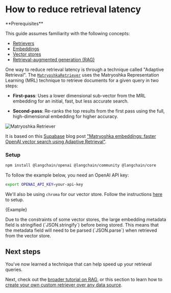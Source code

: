 # How to reduce retrieval latency

<Info>
**Prerequisites**


This guide assumes familiarity with the following concepts:

- [Retrievers](/oss/concepts/retrievers)
- [Embeddings](/oss/concepts/embedding_models)
- [Vector stores](/oss/concepts/#vectorstores)
- [Retrieval-augmented generation (RAG)](/oss/tutorials/rag)

</Info>

One way to reduce retrieval latency is through a technique called "Adaptive Retrieval".
The [`MatryoshkaRetriever`](https://api.js.langchain.com/classes/langchain.retrievers_matryoshka_retriever.MatryoshkaRetriever.html) uses the
Matryoshka Representation Learning (MRL) technique to retrieve documents for a given query in two steps:

- **First-pass**: Uses a lower dimensional sub-vector from the MRL embedding for an initial, fast,
  but less accurate search.

- **Second-pass**: Re-ranks the top results from the first pass using the full, high-dimensional
  embedding for higher accuracy.

![Matryoshka Retriever](/img/adaptive_retrieval.png)

It is based on this [Supabase](https://supabase.com/) blog post
["Matryoshka embeddings: faster OpenAI vector search using Adaptive Retrieval"](https://supabase.com/blog/matryoshka-embeddings).

### Setup


<IntegrationInstallTooltip></IntegrationInstallTooltip>

```bash npm2yarn
npm install @langchain/openai @langchain/community @langchain/core
```
To follow the example below, you need an OpenAI API key:

```bash
export OPENAI_API_KEY=your-api-key
```

We'll also be using `chroma` for our vector store. Follow the instructions [here](/oss/integrations/vectorstores/chroma) to setup.


<CodeBlock language="typescript">{Example}</CodeBlock>

<Note>
Due to the constraints of some vector stores, the large embedding metadata field is stringified (`JSON.stringify`) before being stored. This means that the metadata field will need to be parsed (`JSON.parse`) when retrieved from the vector store.
</Note>

## Next steps

You've now learned a technique that can help speed up your retrieval queries.

Next, check out the [broader tutorial on RAG](/oss/tutorials/rag), or this section to learn how to
[create your own custom retriever over any data source](/oss/how-to/custom_retriever/).
